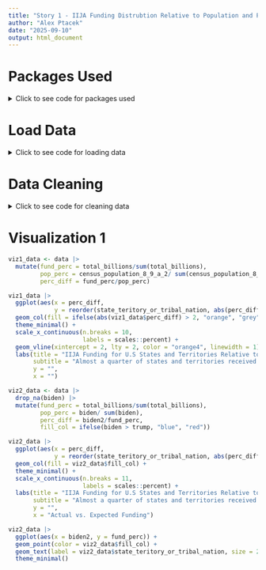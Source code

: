 ```yaml
---
title: "Story 1 - IIJA Funding Distrubtion Relative to Population and Politics"
author: "Alex Ptacek"
date: "2025-09-10"
output: html_document
---
```


# Packages Used
<details>
<summary>Click to see code for packages used</summary>

```r
library(tidyverse)
library(readxl)
library(robotstxt)
library(rvest)
library(janitor)
```

</details>

# Load Data
<details>
<summary>Click to see code for loading data</summary>

```r
iija_data <- read_excel("IIJA FUNDING AS OF MARCH 2023.xlsx") |> 
  clean_names()
```

```r
paths_allowed("https://en.wikipedia.org/wiki/List_of_U.S._states_and_territories_by_population")

pop_data <- read_html("https://en.wikipedia.org/wiki/List_of_U.S._states_and_territories_by_population") |> 
  html_element("table") |> 
  html_table() |> 
  clean_names()
```

```r
paths_allowed("https://en.wikipedia.org/wiki/2020_United_States_presidential_election")

election_data <- read_html("https://en.wikipedia.org/wiki/2020_United_States_presidential_election") |> 
  html_elements("#mw-content-text > div.mw-content-ltr.ext-chart-js.mw-parser-output > div:nth-child(264) > table") |> 
  html_table()

election_data <- election_data[[1]] |>  
  as_tibble(.name_repair = "minimal") |> 
  select(state = 1, biden = 2, biden2 = 3, trump = 5)
```

</details>

# Data Cleaning
<details>
<summary>Click to see code for cleaning data</summary>

```r
pop_data <- pop_data |> 
  mutate(state_or_territory = toupper(state_or_territory),
         state_or_territory = case_when(str_detect(state_or_territory, "VIRGIN IS") ~ "US VIRGIN ISLANDS",
                                        str_detect(state_or_territory, "MARIANA") ~ "NORTHERN MARIANA ISLANDS",
                                        str_detect(state_or_territory, "GUAM") ~ "GUAM",
                                        str_detect(state_or_territory, "SAMOA") ~ "AMERICAN SAMOA",
                                        .default = state_or_territory))

election_data <- election_data |> 
  mutate(state = toupper(state),
         state = str_replace_all(state, "[^A-Za-z0-9 ]", ""),
         state = ifelse(str_detect(state, "(?i)maine") | str_detect(state, "(?i)nebraska"),
                        str_remove_all(state, " "), state),
         state = ifelse(str_detect(state, "NEVADA"), "NEVADA", state),
         state = ifelse(str_detect(state, "NEW JERSEY"), "NEW JERSEY", state),
         state = ifelse(str_detect(state, "TEXAS"), "TEXAS", state))

data <- iija_data |> 
  mutate(state_teritory_or_tribal_nation = ifelse(state_teritory_or_tribal_nation == "DELEWARE", "DELAWARE",
                                                  state_teritory_or_tribal_nation)) |> 
  left_join(pop_data |> select(1,3),
            by = join_by(state_teritory_or_tribal_nation == state_or_territory)) |> 
  left_join(election_data,
            by = join_by(state_teritory_or_tribal_nation == state))


# Tribal Communities population data comes from the U.S. Census:
# https://www.census.gov/library/stories/2023/10/2020-census-dhc-a-aian-population.html
data <- data |> 
  mutate(census_population_8_9_a_2 = str_remove_all(census_population_8_9_a_2, ","),
         census_population_8_9_a_2 = as.numeric(census_population_8_9_a_2),
         census_population_8_9_a_2 = ifelse(state_teritory_or_tribal_nation == "TRIBAL COMMUNITIES",
                                            6605593, census_population_8_9_a_2),
         biden = str_remove_all(biden, ","),
         biden = as.numeric(biden),
         biden2 = str_remove_all(biden2, "[%]"),
         biden2 = as.numeric(biden2),
         trump = str_remove_all(trump, ","),
         trump = as.numeric(trump))
```

</details>

# Visualization 1

```r
viz1_data <- data |> 
  mutate(fund_perc = total_billions/sum(total_billions),
         pop_perc = census_population_8_9_a_2/ sum(census_population_8_9_a_2),
         perc_diff = fund_perc/pop_perc)

viz1_data |> 
  ggplot(aes(x = perc_diff,
             y = reorder(state_teritory_or_tribal_nation, abs(perc_diff)))) +
  geom_col(fill = ifelse(abs(viz1_data$perc_diff) > 2, "orange", "grey")) +
  theme_minimal() +
  scale_x_continuous(n.breaks = 10,
                     labels = scales::percent) +
  geom_vline(xintercept = 2, lty = 2, color = "orange4", linewidth = 1) +
  labs(title = "IIJA Funding for U.S States and Territories Relative to thier Total Population Percentage",
       subtitle = "Almost a quarter of states and territories received IIJA funding greater than 2x than their population percentage.",
       y = "",
       x = "")
```


```r
viz2_data <- data |> 
  drop_na(biden) |> 
  mutate(fund_perc = total_billions/sum(total_billions),
         pop_perc = biden/ sum(biden),
         perc_diff = biden2/fund_perc,
         fill_col = ifelse(biden > trump, "blue", "red"))

viz2_data |> 
  ggplot(aes(x = perc_diff,
             y = reorder(state_teritory_or_tribal_nation, abs(perc_diff)))) +
  geom_col(fill = viz2_data$fill_col) +
  theme_minimal() +
  scale_x_continuous(n.breaks = 11,
                     labels = scales::percent) +
  labs(title = "IIJA Funding for U.S States and Territories Relative to thier Total Population Percentage",
       subtitle = "Almost a quarter of states and territories received IIJA funding greater than 2x than their population percentage.",
       y = "",
       x = "Actual vs. Expected Funding")
```


```r
viz2_data |> 
  ggplot(aes(x = biden2, y = fund_perc)) +
  geom_point(color = viz2_data$fill_col) +
  geom_text(label = viz2_data$state_teritory_or_tribal_nation, size = 2) +
  theme_minimal()
```









































